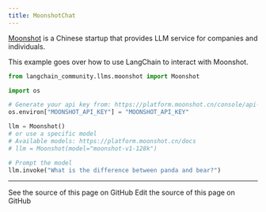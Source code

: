 ```yaml
---
title: MoonshotChat
---
```


[Moonshot](https://platform.moonshot.cn/) is a Chinese startup that provides LLM service for companies and individuals.

This example goes over how to use LangChain to interact with Moonshot.

```python
from langchain_community.llms.moonshot import Moonshot
```

```python
import os

# Generate your api key from: https://platform.moonshot.cn/console/api-keys
os.environ["MOONSHOT_API_KEY"] = "MOONSHOT_API_KEY"
```

```python
llm = Moonshot()
# or use a specific model
# Available models: https://platform.moonshot.cn/docs
# llm = Moonshot(model="moonshot-v1-128k")
```

```python
# Prompt the model
llm.invoke("What is the difference between panda and bear?")
```

---

<CardGroup cols={2}>
  <Card title="View Source" icon="eye" href="https://github.com/langchain-ai/docs/blob/main/src/oss/python/integrations/llms/moonshot.mdx">
    See the source of this page on GitHub
  </Card>
  <Card title="Edit Source" icon="pen-to-square" href="https://github.com/langchain-ai/docs/edit/main/src/oss/python/integrations/llms/moonshot.mdx">
    Edit the source of this page on GitHub
  </Card>
</CardGroup>
